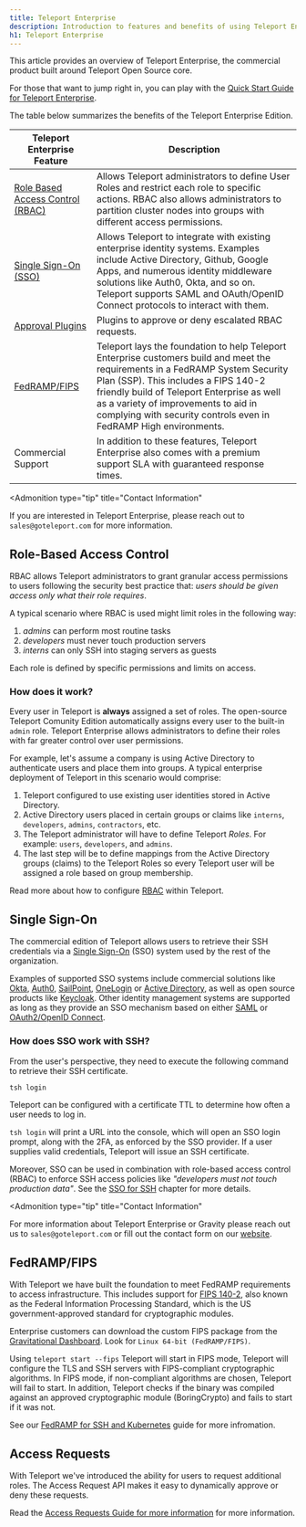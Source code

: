 ```yaml
---
title: Teleport Enterprise
description: Introduction to features and benefits of using Teleport Enterprise. Why upgrade to Teleport Enterprise?
h1: Teleport Enterprise
---
```


This article provides an overview of Teleport Enterprise, the commercial product built around Teleport Open Source core. 

For those that want to jump right in, you can play with the [Quick Start Guide for Teleport Enterprise](quickstart-enterprise.mdx).

The table below summarizes the benefits of the Teleport Enterprise Edition.

| Teleport Enterprise Feature | Description |
| - | - |
| [Role Based Access Control (RBAC)](#role-based-access-control) | Allows Teleport administrators to define User Roles and restrict each role to specific actions. RBAC also allows administrators to partition cluster nodes into groups with different access permissions. |
| [Single Sign-On (SSO)](#single-sign-on) | Allows Teleport to integrate with existing enterprise identity systems. Examples include Active Directory, Github, Google Apps, and numerous identity middleware solutions like Auth0, Okta, and so on. Teleport supports SAML and OAuth/OpenID Connect protocols to interact with them. |
| [Approval Plugins](../access-controls/access-requests/index.mdx) | Plugins to approve or deny escalated RBAC requests. |
| [FedRAMP/FIPS](#fedrampfips) | Teleport lays the foundation to help Teleport Enterprise customers build and meet the requirements in a FedRAMP System Security Plan (SSP). This includes a FIPS 140-2 friendly build of Teleport Enterprise as well as a variety of improvements to aid in complying with security controls even in FedRAMP High environments. |
| Commercial Support | In addition to these features, Teleport Enterprise also comes with a premium support SLA with guaranteed response times. |

<Admonition
  type="tip"
  title="Contact Information"
>
  If you are interested in Teleport Enterprise, please reach out to
  `sales@goteleport.com` for more information.
</Admonition>

## Role-Based Access Control

RBAC allows Teleport administrators to grant granular access permissions to users following the security best practice that: *users should be given access only what their role requires*.

A typical scenario where RBAC is used might limit roles in the following way: 

1. *admins* can perform most routine tasks
2. *developers* must never touch production servers
3. *interns* can only SSH into staging servers as guests

Each role is defined by specific permissions and limits on access. 

### How does it work?

Every user in Teleport is **always** assigned a set of roles. The open-source Teleport Comunity Edition 
automatically assigns every user to the built-in `admin`
role. Teleport Enterprise allows administrators to define their roles with far greater control over user permissions.

For example, let's assume a company is using Active Directory to authenticate users and place
them into groups. A typical enterprise deployment of Teleport in this scenario
would comprise:

1. Teleport configured to use existing user identities stored in Active
   Directory.
2. Active Directory users placed in certain groups or claims like `interns`,
   `developers`, `admins`, `contractors`, etc.
3. The Teleport administrator will have to define Teleport *Roles*. For
   example: `users`, `developers`, and `admins`.
4. The last step will be to define mappings from the Active Directory groups (claims)
   to the Teleport Roles so every Teleport user will be assigned a role based on group membership.

Read more about how to configure [RBAC](../access-controls/introduction.mdx) within Teleport.

## Single Sign-On

The commercial edition of Teleport allows users to retrieve their SSH
credentials via a [Single Sign-On](https://en.wikipedia.org/wiki/Single_sign-on) (SSO) system used by the rest of the organization.

Examples of supported SSO systems include commercial solutions like [Okta](https://www.okta.com),
[Auth0](https://auth0.com/), [SailPoint](https://www.sailpoint.com/),
[OneLogin](https://www.onelogin.com/) or [Active Directory](https://en.wikipedia.org/wiki/Active_Directory_Federation_Services), as
well as open source products like [Keycloak](http://www.keycloak.org).
Other identity management systems are supported as long as they provide an
SSO mechanism based on either [SAML](https://en.wikipedia.org/wiki/Security_Assertion_Markup_Language)
or [OAuth2/OpenID Connect](https://en.wikipedia.org/wiki/OpenID_Connect).

### How does SSO work with SSH?

From the user's perspective, they need to execute the following command to retrieve their SSH certificate.

```bash
tsh login
```

Teleport can be configured with a certificate TTL to determine how often a user needs to log in.

`tsh login` will print a URL into the console, which will open an SSO login
prompt, along with the 2FA, as enforced by the SSO provider. If a user supplies
valid credentials, Teleport will issue an SSH certificate.

Moreover, SSO can be used in combination with role-based access control (RBAC)
to enforce SSH access policies like *"developers must not touch production data"*.
See the [SSO for SSH](../access-controls/single-sign-on/index.mdx) chapter for more details.

<Admonition
  type="tip"
  title="Contact Information"
>
  For more information about Teleport Enterprise or Gravity please reach out us to `sales@goteleport.com` or fill out the contact form on our [website](https://gravitational.com/demo).
</Admonition>

## FedRAMP/FIPS

With Teleport we have built the foundation to meet FedRAMP requirements to access infrastructure. This includes support for [FIPS 140-2](https://en.wikipedia.org/wiki/FIPS\_140-2), also known as the Federal Information Processing Standard, which is the US government-approved standard for cryptographic modules.

Enterprise customers can download the custom FIPS package from the [Gravitational Dashboard](https://dashboard.gravitational.com/web/).
Look for `Linux 64-bit (FedRAMP/FIPS)`.

Using `teleport start --fips` Teleport will start in FIPS mode, Teleport will configure the TLS and SSH servers with FIPS-compliant cryptographic algorithms.
In FIPS mode, if non-compliant algorithms are chosen, Teleport will fail to start. In addition, Teleport checks if the binary was compiled against an approved
cryptographic module (BoringCrypto) and fails to start if it was not.

See our [FedRAMP for SSH and Kubernetes](ssh-kubernetes-fedramp.mdx) guide for more infromation.

## Access Requests

With Teleport we've introduced the ability for users to request additional roles. The Access Request API makes it easy to dynamically approve or deny these requests.

Read the [Access Requests Guide for more information](../access-controls/access-requests/index.mdx) for more information.
